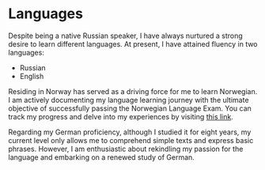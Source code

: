 # Languages

Despite being a native Russian speaker, I have always nurtured a strong desire
to learn different languages. At present, I have attained fluency in two
languages:

- Russian
- English

Residing in Norway has served as a driving force for me to learn Norwegian. I am
actively documenting my language learning journey with the ultimate objective of
successfully passing the Norwegian Language Exam. You can track my progress and
delve into my experiences by visiting [this link][norwegian-language-exam-journey].

[norwegian-language-exam-journey]: languages/norwegian/norwegian-language-exam-journey

Regarding my German proficiency, although I studied it for eight years, my
current level only allows me to comprehend simple texts and express basic
phrases. However, I am enthusiastic about rekindling my passion for the language
and embarking on a renewed study of German.
